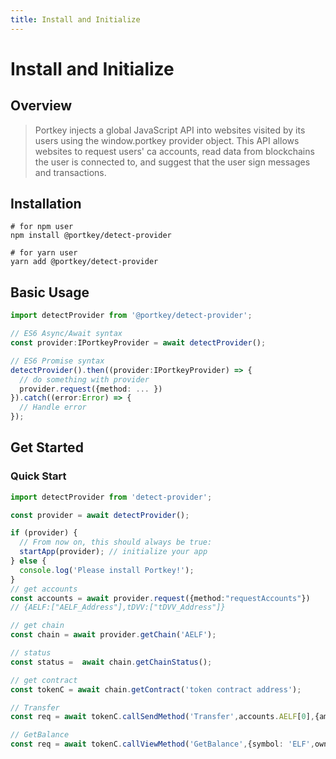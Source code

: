 ```yaml
---
title: Install and Initialize
---
```


# Install and Initialize

## Overview

> Portkey injects a global JavaScript API into websites visited by its users using the window.portkey provider object. This API allows websites to request users' ca accounts, read data from blockchains the user is connected to, and suggest that the user sign messages and transactions.

## Installation

```shell
# for npm user
npm install @portkey/detect-provider

# for yarn user
yarn add @portkey/detect-provider
```

## Basic Usage

```typescript
import detectProvider from '@portkey/detect-provider';

// ES6 Async/Await syntax
const provider:IPortkeyProvider = await detectProvider();

// ES6 Promise syntax
detectProvider().then((provider:IPortkeyProvider) => {
  // do something with provider
  provider.request({method: ... })
}).catch((error:Error) => {
  // Handle error
});
```

## Get Started

### Quick Start

```typescript
import detectProvider from 'detect-provider';

const provider = await detectProvider();

if (provider) {
  // From now on, this should always be true:
  startApp(provider); // initialize your app
} else {
  console.log('Please install Portkey!');
}
// get accounts
const accounts = await provider.request({method:"requestAccounts"})
// {AELF:["AELF_Address"],tDVV:["tDVV_Address"]}

// get chain
const chain = await provider.getChain('AELF');

// status
const status =  await chain.getChainStatus();

// get contract
const tokenC = await chain.getContract('token contract address');

// Transfer
const req = await tokenC.callSendMethod('Transfer',accounts.AELF[0],{amount:100000,symbol:"ELF",to:'xxx'})

// GetBalance
const req = await tokenC.callViewMethod('GetBalance',{symbol: 'ELF',owner: "owner"})
```
